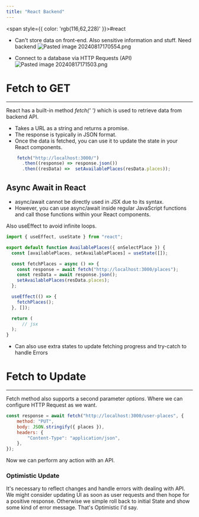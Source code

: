 ```yaml
---
title: "React Backend"
---
```



<span style={{ color: 'rgb(116,62,228)' }}>#react</span> 

- Can't store data on front-end. Also sensitive information and stuff. Need backend
![Pasted image 20240817170554.png](https://raw.githubusercontent.com/himanshu864/DevObs/refs/heads/main/Assets/Pasted%20image%2020240817170554.png)

- Connect to a database via HTTP Requests (API)
![Pasted image 20240817171503.png](https://raw.githubusercontent.com/himanshu864/DevObs/refs/heads/main/Assets/Pasted%20image%2020240817171503.png)
# Fetch to GET
---
React has a built-in method *fetch(' ')* which is used to retrieve data from backend API.

- Takes a URL as a string and returns a promise.
- The response is typically in JSON format.
 - Once the data is fetched, you can use it to update the state in your React components.

```jsx
    fetch("http://localhost:3000/")
      .then((response) => response.json())
      .then((resData) =>  setAvailablePlaces(resData.places));
```

## Async Await in React

- async/await cannot be directly used in JSX due to its syntax.
- However, you can use async/await inside regular JavaScript functions and call those functions within your React components.

Also useEffect to avoid infinite loops.

```jsx
import { useEffect, useState } from "react";

export default function AvailablePlaces({ onSelectPlace }) {
  const [availablePlaces, setAvailablePlaces] = useState([]);

  const fetchPlaces = async () => {
    const response = await fetch("http://localhost:3000/places");
    const resData = await response.json();
    setAvailablePlaces(resData.places);
  };

  useEffect(() => {
    fetchPlaces();
  }, []);

  return (
	  // jsx
  );
}
```

- Can also use extra states to update fetching progress and try-catch to handle Errors

# Fetch to Update
---
Fetch method also supports a second parameter *options*. Where we can configure HTTP Request as we want.

```jsx
const response = await fetch("http://localhost:3000/user-places", {
    method: "PUT",
    body: JSON.stringify({ places }),
    headers: {
	    "Content-Type": "application/json",
    },
});
```

Now we can perform any action with an API.

### Optimistic Update

It's necessary to reflect changes and handle errors with dealing with API.
We might consider updating UI as soon as user requests and then hope for a positive response.
Otherwise we simple roll back to initial State and show some kind of error message.
That's Optimistic I'd say.
